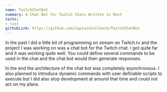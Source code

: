 ```yaml
---
name: TwitchChatBot
summary: A Chat Bot for Twitch Chats Written in Rust
techs:
- rust
githubLink: https://github.com/CaptainCallback/TwitchChatBot
---
```

In the past I did a little bit of programming on stream on Twitch.tv and the project I was working on was a chat bot for the Twitch chat. I got quite far and it was working quite well. You could define several commands to be used in the chat and the chat bot would then generate responses.

In the end the architecture of the chat bot was completely asynchronous. I also planned to introduce dynamic commands with user definable scripts to execute but I did also stop development at around that time and could not act on my plans.
